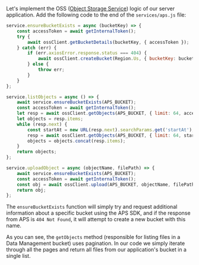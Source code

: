 Let's implement the OSS ([Object Storage Service](https://aps.autodesk.com/en/docs/data/v2/developers_guide/basics/#object-storage-service-oss))
logic of our server application. Add the following code to the end of the `services/aps.js` file:

```js title="services/aps.js"
service.ensureBucketExists = async (bucketKey) => {
    const accessToken = await getInternalToken();
    try {
        await ossClient.getBucketDetails(bucketKey, { accessToken });
    } catch (err) {
        if (err.axiosError.response.status === 404) {
            await ossClient.createBucket(Region.Us, { bucketKey: bucketKey, policyKey: PolicyKey.Persistent }, { accessToken});
        } else {
            throw err;
        }
    }
};

service.listObjects = async () => {
    await service.ensureBucketExists(APS_BUCKET);
    const accessToken = await getInternalToken();
    let resp = await ossClient.getObjects(APS_BUCKET, { limit: 64, accessToken });
    let objects = resp.items;
    while (resp.next) {
        const startAt = new URL(resp.next).searchParams.get('startAt');
        resp = await ossClient.getObjects(APS_BUCKET, { limit: 64, startAt, accessToken });
        objects = objects.concat(resp.items);
    }
    return objects;
};

service.uploadObject = async (objectName, filePath) => {
    await service.ensureBucketExists(APS_BUCKET);
    const accessToken = await getInternalToken();
    const obj = await ossClient.upload(APS_BUCKET, objectName, filePath, { accessToken });
    return obj;
};
```

The `ensureBucketExists` function will simply try and request additional information
about a specific bucket using the APS SDK, and if the response
from APS is `404 Not Found`, it will attempt to create a new bucket with this name.

As you can see, the `getObjects` method (responsible for listing files
in a Data Management bucket) uses pagination. In our code we simply iterate through all the pages
and return all files from our application's bucket in a single list.

